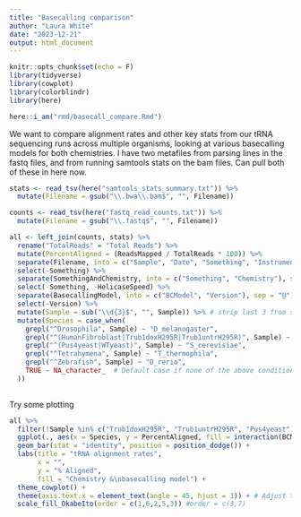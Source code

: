 ```yaml
---
title: "Basecalling comparison"
author: "Laura White"
date: "2023-12-21"
output: html_document
---
```

```r
knitr::opts_chunk$set(echo = F)
library(tidyverse)
library(cowplot)
library(colorblindr)
library(here)

here::i_am("rmd/basecall_compare.Rmd")
```
We want to compare alignment rates and other key stats from our tRNA sequencing runs across multiple organisms, looking at various basecalling models for both chemistries. I have two metafiles from parsing lines in the fastq files, and from running samtools stats on the bam files. Can pull both of these in here now.
```r
stats <- read_tsv(here("samtools_stats_summary.txt")) %>%
  mutate(Filename = gsub("\\.bwa\\.bam$", "", Filename))

counts <- read_tsv(here("fastq_read_counts.txt")) %>%
  mutate(Filename = gsub("\\.fastq$", "", Filename))

all <- left_join(counts, stats) %>%
  rename("TotalReads" = "Total Reads") %>%
  mutate(PercentAligned = (ReadsMapped / TotalReads * 100)) %>%
  separate(Filename, into = c("Sample", "Date", "Something", "Instrument", "Flowcell", "SomethingAndChemistry", "HelicaseSpeed", "BasecallingModel"), sep = "_", extra = "merge") %>%
  select(-Something) %>%
  separate(SomethingAndChemistry, into = c("Something", "Chemistry"), sep = "\\.", extra="merge") %>%
  select(-Something, -HelicaseSpeed) %>%
  separate(BasecallingModel, into = c("BCModel", "Version"), sep = "@") %>%
  select(-Version) %>%
  mutate(Sample = sub("\\d{3}$", "", Sample)) %>% # strip last 3 from samples, don't need the 002 and 004
  mutate(Species = case_when(
    grepl("^Drosophila", Sample) ~ "D_melanogaster",
    grepl("^(HumanFibroblast|Trub1doxH295R|Trub1untrH295R)", Sample) ~ "H_sapiens",
    grepl("^(Pus4yeast|WTyeast)", Sample) ~ "S_cerevisiae",
    grepl("^Tetrahymena", Sample) ~ "T_thermophila",
    grepl("^Zebrafish", Sample) ~ "D_rerio",
    TRUE ~ NA_character_  # Default case if none of the above conditions are met
  ))
  
```
Try some plotting
```r
all %>%
  filter(!Sample %in% c("Trub1doxH295R", "Trub1untrH295R", "Pus4yeast")) %>% # wildtypes only
  ggplot(., aes(x = Species, y = PercentAligned, fill = interaction(BCModel, Chemistry))) +
  geom_bar(stat = "identity", position = position_dodge()) +
  labs(title = "tRNA alignment rates",
       x = "",
       y = "% Aligned",
       fill = "Chemistry &\nbasecalling model") +
  theme_cowplot() +
  theme(axis.text.x = element_text(angle = 45, hjust = 1)) + # Adjust text angle for better readability if needed
  scale_fill_OkabeIto(order = c(1,6,2,5,3)) #order = c(3,7)
```


